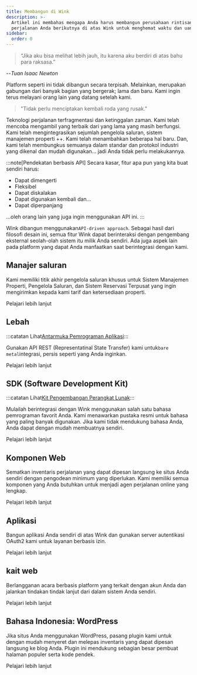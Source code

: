 ```yaml
---
title: Membangun di Wink
description: >-
  Artikel ini membahas mengapa Anda harus membangun perusahaan rintisan
  perjalanan Anda berikutnya di atas Wink untuk menghemat waktu dan uang.
sidebar:
  order: 0
---
```


> “Jika aku bisa melihat lebih jauh, itu karena aku berdiri di atas bahu para raksasa.”

\--*Tuan Isaac Newton*

Platform seperti ini tidak dibangun secara terpisah. Melainkan, merupakan gabungan dari banyak bagian yang bergerak; lama dan baru. Kami ingin terus melayani orang lain yang datang setelah kami.

> "Tidak perlu menciptakan kembali roda yang rusak."

Teknologi perjalanan terfragmentasi dan ketinggalan zaman. Kami telah mencoba mengambil yang terbaik dari yang lama yang masih berfungsi. Kami telah mengintegrasikan sejumlah pengelola saluran, sistem manajemen properti ++. Kami telah menambahkan beberapa hal baru. Dan, kami telah membungkus semuanya dalam standar dan protokol industri yang dikenal dan mudah digunakan... jadi Anda tidak perlu melakukannya.

:::note\[Pendekatan berbasis API]
Secara kasar, fitur apa pun yang kita buat sendiri harus:

* Dapat dimengerti
* Fleksibel
* Dapat diskalakan
* Dapat digunakan kembali dan...
* Dapat diperpanjang

...oleh orang lain yang juga ingin menggunakan API ini.
:::

Wink dibangun menggunakan`API-driven approach`. Sebagai hasil dari filosofi desain ini, semua fitur Wink dapat berinteraksi dengan pengembang eksternal seolah-olah sistem itu milik Anda sendiri. Ada juga aspek lain pada platform yang dapat Anda manfaatkan saat berintegrasi dengan kami.

## Manajer saluran

Kami memiliki titik akhir pengelola saluran khusus untuk Sistem Manajemen Properti, Pengelola Saluran, dan Sistem Reservasi Terpusat yang ingin mengirimkan kepada kami tarif dan ketersediaan properti.

<LinkButton href="/developers/apis/#channel-manager-api">
  Pelajari lebih lanjut
</LinkButton>


## Lebah

:::catatan
Lihat[Antarmuka Pemrograman Aplikasi](https://learning.postman.com/docs/getting-started/introduction/):::

Gunakan API REST (Representatinal State Transfer) kami untuk`bare metal`integrasi, persis seperti yang Anda inginkan.

<LinkButton href="/developers/apis">
  Pelajari lebih lanjut
</LinkButton>


## SDK (Software Development Kit)

:::catatan
Lihat[Kit Pengembangan Perangkat Lunak](https://en.wikipedia.org/wiki/Software_development_kit):::

Mulailah berintegrasi dengan Wink menggunakan salah satu bahasa pemrograman favorit Anda. Kami menawarkan pustaka resmi untuk bahasa yang paling banyak digunakan. Jika kami tidak mendukung bahasa Anda, Anda dapat dengan mudah membuatnya sendiri.

<LinkButton href="/developers/sdks">
  Pelajari lebih lanjut
</LinkButton>


## Komponen Web

Sematkan inventaris perjalanan yang dapat dipesan langsung ke situs Anda sendiri dengan pengodean minimum yang diperlukan. Kami memiliki semua komponen yang Anda butuhkan untuk menjadi agen perjalanan online yang lengkap.

<LinkButton href="/developers/web-components">
  Pelajari lebih lanjut
</LinkButton>


## Aplikasi

Bangun aplikasi Anda sendiri di atas Wink dan gunakan server autentikasi OAuth2 kami untuk layanan berbasis izin.

<LinkButton href="/developers/applications">
  Pelajari lebih lanjut
</LinkButton>


## kait web

Berlangganan acara berbasis platform yang terkait dengan akun Anda dan jalankan tindakan tindak lanjut dari dalam sistem Anda sendiri.

<LinkButton href="/developers/webhooks">
  Pelajari lebih lanjut
</LinkButton>


## Bahasa Indonesia: WordPress

Jika situs Anda menggunakan WordPress, pasang plugin kami untuk dengan mudah menyeret dan melepas inventaris yang dapat dipesan langsung ke blog Anda. Plugin ini mendukung sebagian besar pembuat halaman populer serta kode pendek.

<LinkButton href="/developers/webhooks">
  Pelajari lebih lanjut
</LinkButton>

